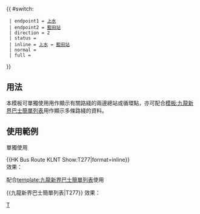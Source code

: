 {{ #switch: {{{format|}}}
  | endpoint1 = [[上水巴士總站|上水]]
  | endpoint2 = [[藍田公共運輸交匯處|藍田站]]
  | direction = 2
  | status = {{HK Bus Status|P}}
  | inline = [[上水巴士總站|上水]] ↔ [[藍田公共運輸交匯處|藍田站]]
  | normal =
  | full =
}}<noinclude>
==用法==
本模板可單獨使用用作顯示有關路綫的兩邊總站或循環點，亦可配合[[模板:九龍新界巴士簡單列表]]用作顯示多條路綫的資料。

==使用範例==
;單獨使用
<nowiki>{{HK Bus Route KLNT Show:T277|format=inline}}</nowiki><br>
效果：{{HK Bus Route KLNT Show:T277|format=inline}}

;配合[[template:九龍新界巴士簡單列表]]使用
<nowiki>{{九龍新界巴士簡單列表|T277}}</nowiki>
效果：{{九龍新界巴士簡單列表|T277}}
[[Category:九龍巴士路線模板|T]]</noinclude>